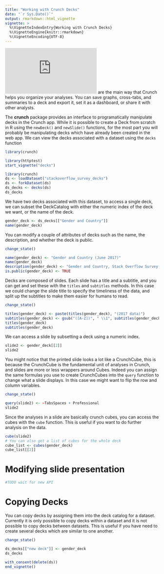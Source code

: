 ```yaml
---
title: "Working with Crunch Decks"
date: "`r Sys.Date()`"
output: rmarkdown::html_vignette
vignette: >
  %\VignetteIndexEntry{Working with Crunch Decks}
  %\VignetteEngine{knitr::rmarkdown}
  %\VignetteEncoding{UTF-8}
---
```


![Crunch Decks](https://support.crunch.io/crunch/crunch_saving-analyses.html) are the main way that Crunch helps you organize your analyses. You can save graphs, cross-tabs, and summaries to a deck and export it, set it as a dashboard, or share it with other analysts. 

The **crunch** package provides an interface to programatically manipulate decks in the Crunch app. While it is possible to create a Deck from scratch in R using the `newDeck()` and `newSlide()` functions, for the most part you will probably be manipulating decks which have already been created in the web app. We can view the decks associated with a dataset using the `decks` function
```r
library(crunch)
```

```r
library(httptest)
start_vignette("decks")
```

```r
library(crunch)
ds <- loadDataset("stackoverflow_survey_decks")
ds <- forkDataset(ds)
ds_decks <- decks(ds)
ds_decks
```
We have two decks associated with this dataset, to access a single deck, we can subset the DeckCatalog with either the numeric index of the deck we want, or the name of the deck. 

```r
gender_deck <- ds_decks[["Gender and Country"]]
name(gender_deck)
```

You can modify a couple of attributes of decks such as the name, the description, and whether the deck is public.

```r
change_state()
```

```r
name(gender_deck) <- "Gender and Country (June 2017)"
name(gender_deck)
description(gender_deck) <- "Gender and Country, Stack Overflow Survey as of 2017"
is.public(gender_deck) <- TRUE
```

Decks are composed of slides. Each slide has a title and a subtitle, and you can get and set these with the `titles` and `subtitles` methods. In this case we could change the slide title to specify the timeliness of the data, and split up the subtitles to make them easier for humans to read. 
```r
change_state()
```
```r
titles(gender_deck) <- paste(titles(gender_deck), "(2017 data)")
subtitles(gender_deck) <- gsub("([A-Z])", " \\1", subtitles(gender_deck))
titles(gender_deck)
subtitles(gender_deck)
```

We can access a slide by subsetting a deck using a numeric index. 

```r
slide2 <- gender_deck[[2]]
slide2
```

You might notice that the printed slide looks a lot like a CrunchCube, this is because the CrunchCube is the fundamental unit of analyses in Crunch, and slides are more or less wrappers around Cubes. Indeed you can assign the same formulas you use to create CrunchCubes into the `query` function to change what a slide displays. In this case we might want to flip the row and column variables. 

```r
change_state()
```
```r
query(slide2) <- ~TabsSpaces + Professional
slide2
```

Since the analyses in a slide are basically crunch cubes, you can access the cubes with the `cube` function. This is useful if you want to do further analysis on the data. 

```r
cube(slide2)
# You can also get a list of cubes for the whole deck
cube_list <- cubes(gender_deck)
cube_list[[2]]
```


# Modifying slide presentation
```r
#TODO wait for new API
```


# Copying Decks

You can copy decks by assigning them into the deck catalog for a dataset. Currently it is only possible to copy decks within a dataset and it is not possible to copy decks between datasets. This is useful if you have need to create several decks which are similar to one another. 
```r
change_state()
```
```r
ds_decks[["new deck"]] <- gender_deck
ds_decks
```
```r
with_consent(delete(ds))
end_vignette()
```